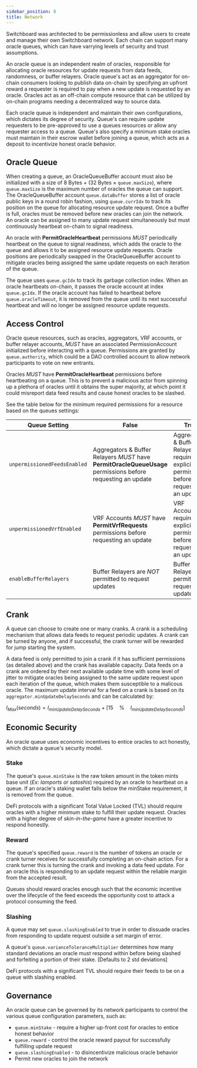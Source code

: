 ```yaml
---
sidebar_position: 8
title: Network
---
```



Switchboard was architected to be permissionless and allow users to create and
manage their own Switchboard network. Each chain can support many oracle queues,
which can have varrying levels of security and trust assumptions.

An oracle queue is an independent realm of oracles, responsible for allocating
oracle resources for update requests from data feeds, randomness, or buffer
relayers. Oracle queue's act as an aggregator for on-chain consumers looking to
publish data on-chain by specifying an upfront reward a requester is required to
pay when a new update is requested by an oracle. Oracles act as an off-chain
compute resource that can be utilized by on-chain programs needing a
decentralized way to source data.

Each oracle queue is independent and maintain their own configurations, which
dictates its degree of security. Queue's can require update requesters to be
pre-approved to use a queues resources or allow any requester access to a queue.
Queue's also specify a minimum stake oracles must maintain in their escrow
wallet before joining a queue, which acts as a deposit to incentivize honest
oracle behavior.

## Oracle Queue

When creating a queue, an OracleQueueBuffer account must also be initialized
with a size of 8 Bytes + (32 Bytes × `queue.maxSize`), where `queue.maxSize` is
the maximum number of oracles the queue can support. The OracleQueueBuffer
account `queue.dataBuffer` stores a list of oracle public keys in a round robin
fashion, using `queue.currIdx` to track its position on the queue for allocating
resource update request. Once a buffer is full, oracles must be removed before
new oracles can join the network. An oracle can be assigned to many update
request simultaneously but must continuously heartbeat on-chain to signal
readiness.

An oracle with **PermitOracleHeartbeat** permissions _MUST_ periodically
heartbeat on the queue to signal readiness, which adds the oracle to the queue
and allows it to be assigned resource update requests. Oracle positions are
periodically swapped in the OracleQueueBuffer account to mitigate oracles being
assigned the same update requests on each iteration of the queue.

The queue uses `queue.gcIdx` to track its garbage collection index. When an
oracle heartbeats on-chain, it passes the oracle account at index `queue.gcIdx`.
If the oracle account has failed to heartbeat before `queue.oracleTimeout`, it
is removed from the queue until its next successful heartbeat and will no longer
be assigned resource update requests.

## Access Control

Oracle queue resources, such as oracles, aggregators, VRF accounts, or buffer
relayer accounts, _MUST_ have an associated PermissionAccount initialized before
interacting with a queue. Permissions are granted by `queue.authority`, which
could be a DAO controlled account to allow network participants to vote on new
entrants.

Oracles _MUST_ have **PermitOracleHeartbeat** permissions before heartbeating on
a queue. This is to prevent a malicious actor from spinning up a plethora of
oracles until it obtains the super majority, at which point it could misreport
data feed results and cause honest oracles to be slashed.

See the table below for the minimum required permissions for a resource based on
the queues settings:

| Queue Setting                | False                                                                                                        | True                                                                                      |
| ---------------------------- | ------------------------------------------------------------------------------------------------------------ | ----------------------------------------------------------------------------------------- |
| `unpermissionedFeedsEnabled` | Aggregators & Buffer Relayers _MUST_ have **PermitOracleQueueUsage** permissions before requesting an update | Aggregators & Buffer Relayers require no explicit permissions before requesting an update |
| `unpermissionedVrfEnabled`   | VRF Accounts _MUST_ have **PermitVrfRequests** permissions before requesting an update                       | VRF Accounts require no explicit permissions before requesting an update                  |
| `enableBufferRelayers`       | Buffer Relayers are _NOT_ permitted to request updates                                                       | Buffer Relayers are permitted to request updates                                          |

<!--
TODO:
 - consecutiveFeedFailureLimit
 - consecutiveOracleFailureLimit
 - feedProbationPeriod
-->

## Crank

A queue can choose to create one or many cranks. A crank is a scheduling
mechanism that allows data feeds to request periodic updates. A crank can be
turned by anyone, and if successful, the crank turner will be rewarded for jump
starting the system.

A data feed is only permitted to join a crank if it has sufficient permissions
(as detailed above) and the crank has available capacity. Data feeds on a crank
are ordered by their next available update time with some level of jitter to
mitigate oracles being assigned to the same update request upon each iteration
of the queue, which makes them susceptible to a malicous oracle. The maximum
update interval for a feed on a crank is based on its
`aggregator.minUpdateDelaySeconds` and can be calculated by:

$I_{Max} (seconds) = I_{minUpdateDelaySeconds}  + [15\quad\% \quad I_{minUpdateDelaySeconds}]$

## Economic Security

An oracle queue uses economic incentives to entice oracles to act honestly,
which dictate a queue's security model.

### Stake

The queue's `queue.minStake` is the raw token amount in the token mints base
unit (_Ex: lamports or satoshis_) required by an oracle to heartbeat on a queue.
If an oracle's staking wallet falls below the minStake requirement, it is
removed from the queue.

DeFi protocols with a significant Total Value Locked (TVL) should require
oracles with a higher minimum stake to fulfill their update request. Oracles
with a higher degree of _skin-in-the-game_ have a greater incentive to respond
honestly.

### Reward

The queue's specified `queue.reward` is the number of tokens an oracle or crank
turner receives for successfully completing an on-chain action. For a crank
turner this is turning the crank and invoking a data feed update. For an oracle
this is responding to an update request within the reliable margin from the
accepted result.

Queues should reward oracles enough such that the economic incentive over the
lifecycle of the feed exceeds the opportunity cost to attack a protocol
consuming the feed.

### Slashing

A queue may set `queue.slashingEnabled` to true in order to dissuade oracles
from responding to update request outside a set margin of error.

A queue's `queue.varianceToleranceMultiplier` determines how many standard
deviations an oracle must respond within before being slashed and forfeiting a
portion of their stake. [Defaults to 2 std deviations]

DeFi protocols with a significant TVL should require their feeds to be on a
queue with slashing enabled.

## Governance

An oracle queue can be governed by its network participants to control the
various queue configuration parameters, such as:

- `queue.minStake` - require a higher up-front cost for oracles to entice honest
  behavior
- `queue.reward` - control the oracle reward payout for successfully fulfilling
  update request
- `queue.slashingEnabled` - to disincentivize malicious oracle behavior
- Permit new oracles to join the network
